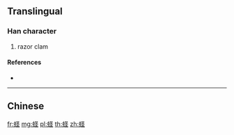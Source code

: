 {{character info/new}}
{{also|蟶}}
==Translingual==

===Han character===
{{Han char|rn=142|rad=虫|as=05|sn=11|four=|canj=LIEG}}

# razor clam

====References====
* {{Han ref|kx=1081.111|hdz=42846.070|uh=86CF|ud=34511}}

----

==Chinese==
{{zh-see|蟶}}

[[fr:蛏]]
[[mg:蛏]]
[[pl:蛏]]
[[th:蛏]]
[[zh:蛏]]